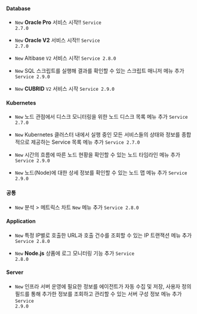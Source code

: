 #### Database​

- <code class="New" type="1">New</code> <strong>Oracle Pro</strong> 서비스 시작!! <code class='changelog-service'>Service 2.7.0​</code>

- <code class="New" type="1">New</code> <strong>Oracle V2</strong> 서비스 시작!! <code class='changelog-service'>Service 2.7.0​</code>

- <code class="New" type="1">New</code> Altibase <code class="my">V2</code> 서비스 시작! <code class='changelog-service'>Service 2.8.0​</code>

- <code class="New" type="1">New</code> SQL 스크립트를 실행해 결과를 확인할 수 있는 <span class="uitext">스크립트 매니저</span> 메뉴 추가 <code class='changelog-service'>Service 2.9.0​</code>

- <code class="New" type="1">New</code> <strong>CUBRID</strong> <code class="my">V2</code> 서비스 시작 <code class='changelog-service'>Service 2.9.0​</code>

#### Kubernetes​

- <code class="New" type="1">New</code> 노드 관점에서 디스크 모니터링을 위한 <span class="uitext">노드 디스크 목록</span> 메뉴 추가 <code class='changelog-service'>Service 2.7.0​</code>

- <code class="New" type="1">New</code> Kubernetes 클러스터 내에서 실행 중인 모든 서비스들의 상태와 정보를 종합적으로 제공하는 <span class="uitext">Service 목록</span> 메뉴 추가 <code class='changelog-service'>Service 2.7.0​</code>

- <code class="New" type="1">New</code> 시간의 흐름에 따른 노드 현황을 확인할 수 있는 <span class="uitext">노드 타임라인</span> 메뉴 추가 <code class='changelog-service'>Service 2.9.0​</code>

- <code class="New" type="1">New</code> 노드(Node)에 대한 상세 정보를 확인할 수 있는 <span class="uitext">노드 맵</span> 메뉴 추가 <code class='changelog-service'>Service 2.9.0​</code>

#### 공통​

- <code class="New" type="1">New</code> <span class="uitext">분석</span> &gt; <span class="uitext">메트릭스 차트</span> <code class="newfunc">New</code> 메뉴 추가 <code class='changelog-service'>Service 2.8.0​</code>

#### Application​

- <code class="New" type="1">New</code> 특정 IP별로 호출한 URL과 호출 건수를 조회할 수 있는 <span class="uitext">IP 트랜잭션</span> 메뉴 추가 <code class='changelog-service'>Service 2.8.0​</code>

- <code class="New" type="1">New</code> <strong>Node.js</strong> 상품에 로그 모니터링 기능 추가 <code class='changelog-service'>Service 2.8.0​</code>

#### Server​

- <code class="New" type="1">New</code> 인프라 서버 운영에 필요한 정보를 에이전트가 자동 수집 및 저장, 사용자 정의 필드를 통해 추가한 정보를 조회하고 관리할 수 있는 <span class="uitext">서버 구성 정보</span> 메뉴 추가 <code class='changelog-service'>Service 2.9.0​</code>